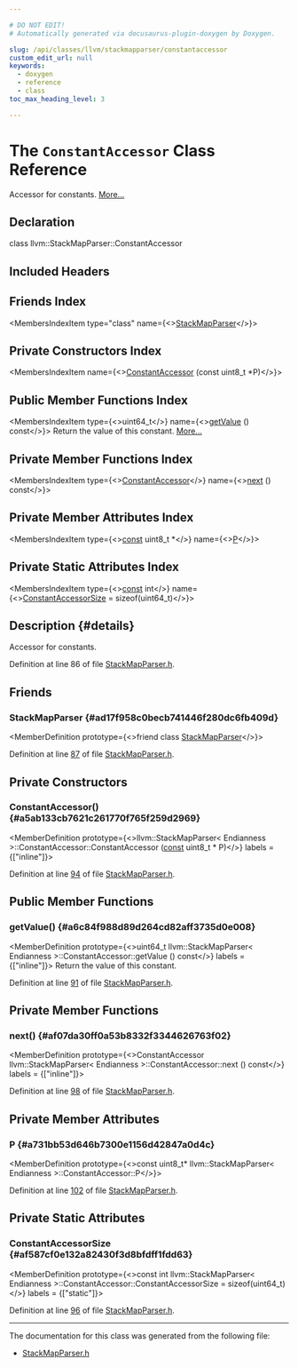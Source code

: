 ```yaml
---

# DO NOT EDIT!
# Automatically generated via docusaurus-plugin-doxygen by Doxygen.

slug: /api/classes/llvm/stackmapparser/constantaccessor
custom_edit_url: null
keywords:
  - doxygen
  - reference
  - class
toc_max_heading_level: 3

---
```





# The `ConstantAccessor` Class Reference

<DoxygenPage pluginConfig={pluginConfig}>

Accessor for constants. <a href="#details">More...</a>

## Declaration

<CodeBlock>class llvm::StackMapParser::ConstantAccessor</CodeBlock>

## Included Headers

<IncludesList>
<IncludesListItem
  filePath="llvm/Object/StackMapParser.h"
  permalink="/docs/api/files/include/include/llvm/include/llvm/object/stackmapparser-h"
  isLocal="true" />
</IncludesList>

## Friends Index

<MembersIndex>

<MembersIndexItem
  type="class"
  name={<><a href="#ad17f958c0becb741446f280dc6fb409d">StackMapParser</a></>}>
</MembersIndexItem>

</MembersIndex>

## Private Constructors Index

<MembersIndex>

<MembersIndexItem
  name={<><a href="#a5ab133cb7621c261770f765f259d2969">ConstantAccessor</a> (const uint8&#95;t &#42;P)</>}>
</MembersIndexItem>

</MembersIndex>

## Public Member Functions Index

<MembersIndex>

<MembersIndexItem
  type={<>uint64&#95;t</>}
  name={<><a href="#a6c84f988d89d264cd82aff3735d0e008">getValue</a> () const</>}>
Return the value of this constant. <a href="#a6c84f988d89d264cd82aff3735d0e008">More...</a>
</MembersIndexItem>

</MembersIndex>

## Private Member Functions Index

<MembersIndex>

<MembersIndexItem
  type={<><a href="/docs/api/classes/llvm/stackmapparser/constantaccessor">ConstantAccessor</a></>}
  name={<><a href="#af07da30ff0a53b8332f3344626763f02">next</a> () const</>}>
</MembersIndexItem>

</MembersIndex>

## Private Member Attributes Index

<MembersIndex>

<MembersIndexItem
  type={<><a href="/docs/api/files/lib/lib/target/lib/target/aarch64/aarch64promoteconstant-cpp/#a90f8350fecae261c25be85d38b451bff">const</a> uint8&#95;t &#42;</>}
  name={<><a href="#a731bb53d646b7300e1156d42847a0d4c">P</a></>}>
</MembersIndexItem>

</MembersIndex>

## Private Static Attributes Index

<MembersIndex>

<MembersIndexItem
  type={<><a href="/docs/api/files/lib/lib/target/lib/target/aarch64/aarch64promoteconstant-cpp/#a90f8350fecae261c25be85d38b451bff">const</a> int</>}
  name={<><a href="#af587cf0e132a82430f3d8bfdff1fdd63">ConstantAccessorSize</a> = sizeof(uint64&#95;t)</>}>
</MembersIndexItem>

</MembersIndex>

## Description {#details}

Accessor for constants.

Definition at line 86 of file <a href="/docs/api/files/include/include/llvm/include/llvm/object/stackmapparser-h">StackMapParser.h</a>.

<SectionDefinition>

## Friends

### StackMapParser {#ad17f958c0becb741446f280dc6fb409d}

<MemberDefinition
  prototype={<>friend class <a href="/docs/api/classes/llvm/stackmapparser">StackMapParser</a></>}>

Definition at line <a href="/docs/api/files/include/include/llvm/include/llvm/object/stackmapparser-h/#l00087">87</a> of file <a href="/docs/api/files/include/include/llvm/include/llvm/object/stackmapparser-h">StackMapParser.h</a>.
</MemberDefinition>

</SectionDefinition>

<SectionDefinition>

## Private Constructors

### ConstantAccessor() {#a5ab133cb7621c261770f765f259d2969}

<MemberDefinition
  prototype={<>llvm::StackMapParser&lt; Endianness &gt;::ConstantAccessor::ConstantAccessor (<a href="/docs/api/files/lib/lib/target/lib/target/aarch64/aarch64promoteconstant-cpp/#a90f8350fecae261c25be85d38b451bff">const</a> uint8&#95;t &#42; P)</>}
  labels = {["inline"]}>

Definition at line <a href="/docs/api/files/include/include/llvm/include/llvm/object/stackmapparser-h/#l00094">94</a> of file <a href="/docs/api/files/include/include/llvm/include/llvm/object/stackmapparser-h">StackMapParser.h</a>.
</MemberDefinition>

</SectionDefinition>

<SectionDefinition>

## Public Member Functions

### getValue() {#a6c84f988d89d264cd82aff3735d0e008}

<MemberDefinition
  prototype={<>uint64&#95;t llvm::StackMapParser&lt; Endianness &gt;::ConstantAccessor::getValue () const</>}
  labels = {["inline"]}>
Return the value of this constant.

Definition at line <a href="/docs/api/files/include/include/llvm/include/llvm/object/stackmapparser-h/#l00091">91</a> of file <a href="/docs/api/files/include/include/llvm/include/llvm/object/stackmapparser-h">StackMapParser.h</a>.
</MemberDefinition>

</SectionDefinition>

<SectionDefinition>

## Private Member Functions

### next() {#af07da30ff0a53b8332f3344626763f02}

<MemberDefinition
  prototype={<>ConstantAccessor llvm::StackMapParser&lt; Endianness &gt;::ConstantAccessor::next () const</>}
  labels = {["inline"]}>

Definition at line <a href="/docs/api/files/include/include/llvm/include/llvm/object/stackmapparser-h/#l00098">98</a> of file <a href="/docs/api/files/include/include/llvm/include/llvm/object/stackmapparser-h">StackMapParser.h</a>.
</MemberDefinition>

</SectionDefinition>

<SectionDefinition>

## Private Member Attributes

### P {#a731bb53d646b7300e1156d42847a0d4c}

<MemberDefinition
  prototype={<>const uint8&#95;t&#42; llvm::StackMapParser&lt; Endianness &gt;::ConstantAccessor::P</>}>

Definition at line <a href="/docs/api/files/include/include/llvm/include/llvm/object/stackmapparser-h/#l00102">102</a> of file <a href="/docs/api/files/include/include/llvm/include/llvm/object/stackmapparser-h">StackMapParser.h</a>.
</MemberDefinition>

</SectionDefinition>

<SectionDefinition>

## Private Static Attributes

### ConstantAccessorSize {#af587cf0e132a82430f3d8bfdff1fdd63}

<MemberDefinition
  prototype={<>const int llvm::StackMapParser&lt; Endianness &gt;::ConstantAccessor::ConstantAccessorSize = sizeof(uint64&#95;t)</>}
  labels = {["static"]}>

Definition at line <a href="/docs/api/files/include/include/llvm/include/llvm/object/stackmapparser-h/#l00096">96</a> of file <a href="/docs/api/files/include/include/llvm/include/llvm/object/stackmapparser-h">StackMapParser.h</a>.
</MemberDefinition>

</SectionDefinition>

<hr/>

The documentation for this class was generated from the following file:

<ul>
<li><a href="/docs/api/files/include/include/llvm/include/llvm/object/stackmapparser-h">StackMapParser.h</a></li>
</ul>

</DoxygenPage>

